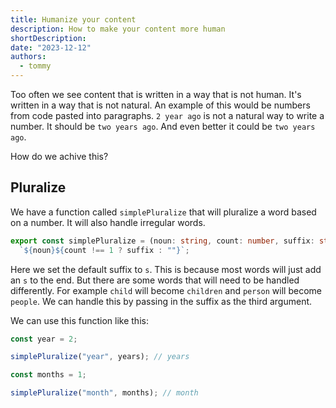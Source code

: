 ```yaml
---
title: Humanize your content
description: How to make your content more human
shortDescription:
date: "2023-12-12"
authors:
  - tommy
---
```


Too often we see content that is written in a way that is not human. It's written in a way that is not natural. An example of this would be numbers from code pasted into paragraphs. `2 year ago` is not a natural way to write a number. It should be `two years ago`. And even better it could be `two years ago`.

How do we achive this?

## Pluralize

We have a function called `simplePluralize` that will pluralize a word based on a number. It will also handle irregular words.

```ts
export const simplePluralize = (noun: string, count: number, suffix: string = "s") =>
  `${noun}${count !== 1 ? suffix : ""}`;
```

Here we set the default suffix to `s`. This is because most words will just add an `s` to the end. But there are some words that will need to be handled differently. For example `child` will become `children` and `person` will become `people`. We can handle this by passing in the suffix as the third argument.

We can use this function like this:

```ts
const year = 2;

simplePluralize("year", years); // years

const months = 1;

simplePluralize("month", months); // month
```
